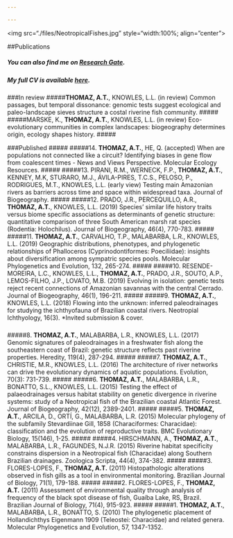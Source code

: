 ```yaml
---

---
```

<img src="./files/NeotropicalFishes.jpg" style="width:100%; align="center">

##Publications

##### You can also find me on [Research Gate](https://www.researchgate.net/profile/Andrea_Thomaz).
##### My full CV is available [here](files/AndreaThomaz_CV2019_2.pdf).
#####


###In review
#####**THOMAZ, A.T.**, KNOWLES, L.L. (in review) Common passages, but temporal dissonance: genomic tests suggest ecological and paleo-landscape sieves structure a costal riverine fish community.
#####
#####MARSKE, K., **THOMAZ, A.T.**, KNOWLES, L.L. (in review) Eco-evolutionary communities in complex landscapes: biogeography determines origin, ecology shapes history.
#####


###Published
#####
#####14. **THOMAZ, A.T.**, HE, Q. (accepted) When are populations not connected like a circuit? Identifying biases in gene flow from coalescent times - News and Views Perspective. Molecular Ecology Resources. 
#####
#####13. PIRANI, R.M., WERNECK, F.P., **THOMAZ, A.T.**, KENNEY, M.K, STURARO, M.J., ÁVILA-PIRES, T.C.S., PELOSO, P., RODRIGUES, M.T., KNOWLES, L.L. (early view) Testing main Amazonian rivers as barriers across time and space within widespread taxa. Journal of Biogeography.
#####
#####12. PRADO, J.R., PERCEQUILLO, A.R., **THOMAZ, A.T.**, KNOWLES, L.L. (2019) Species’ similar life history traits versus biome specific associations as determinants of genetic structure: quantitative comparison of three South American marsh rat species (Rodentia: Holochilus). Journal of Biogeography, 46(4), 770-783.
#####
#####11. **THOMAZ, A.T.**, CARVALHO, T.P., MALABARBA, L.R., KNOWLES, L.L. (2019) Geographic distributions, phenotypes, and phylogenetic relationships of Phalloceros (Cyprinodontiformes: Poeciliidae): insights about diversification among sympatric species pools. Molecular Phylogenetics and Evolution, 132, 265-274.
#####
#####10. RESENDE-MOREIRA, L.C., KNOWLES, L.L., **THOMAZ, A.T.**, PRADO, J.R., SOUTO, A.P., LEMOS-FILHO, J.P., LOVATO, M.B. (2019) Evolving in isolation: genetic tests reject recent connections of Amazonian savannas with the central Cerrado. Journal of Biogeography, 46(1), 196-211.
#####
#####9. **THOMAZ, A.T.**, KNOWLES, L.L. (2018) Flowing into the unknown: inferred paleodrainages for studying the ichthyofauna of Brazilian coastal rivers. Neotropial Ichthyology, 16(3). *Invited submission & cover.

#####
#####8. **THOMAZ, A.T.**, MALABARBA, L.R., KNOWLES, L.L. (2017) Genomic signatures of paleodrainages in a freshwater fish along the southeastern coast of Brazil: genetic structure reflects past riverine properties. Heredity, 119(4), 287-294.
#####
#####7. **THOMAZ, A.T.**, CHRISTIE, M.R., KNOWLES, L.L. (2016) The architecture of river networks can drive the evolutionary dynamics of aquatic populations. Evolution, 70(3): 731-739.
#####
#####6. **THOMAZ, A.T.**, MALABARBA, L.R., BONATTO, S.L., KNOWLES, L.L. (2015) Testing the effect of palaeodrainages versus habitat stability on genetic divergence in riverine systems: study of a Neotropical fish of the Brazilian coastal Atlantic Forest. Journal of Biogeography, 42(12), 2389-2401.
#####
#####5. **THOMAZ, A.T.**, ARCILA, D., ORTÍ, G., MALABARBA, L.R. (2015) Molecular phylogeny of the subfamily Stevardiinae Gill, 1858 (Characiformes: Characidae): classification and the evolution of reproductive traits. BMC Evolutionary Biology, 15(146), 1-25.
#####
#####4. HIRSCHMANN, A., **THOMAZ, A.T.**, MALABARBA, L.R., FAGUNDES, N.J.R. (2015) Riverine habitat specificity constrains dispersion in a Neotropical fish (Characidae) along Southern Brazilian drainages. Zoologica Scripta, 44(4), 374-382.
#####
#####3. FLORES-LOPES, F., **THOMAZ, A.T.** (2011) Histopathologic alterations observed in fish gills as a tool in environmental monitoring. Brazilian Journal of Biology, 71(1), 179-188.
#####
#####2. FLORES-LOPES, F., **THOMAZ, A.T.** (2011) Assessment of environmental quality through analysis of frequency of the black spot disease of fish, Guaíba Lake, RS, Brazil. Brazilian Journal of Biology, 71(4), 915-923.
#####
#####1. **THOMAZ, A.T.**, MALABARBA, L.R., BONATTO, S. (2010) The phylogenetic placement of Hollandichthys Eigenmann 1909 (Teleostei: Characidae) and related genera. Molecular Phylogenetics and Evolution, 57, 1347-1352.
